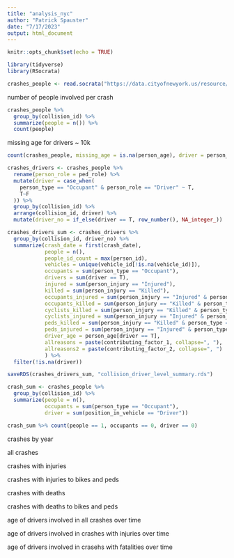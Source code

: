 ```yaml
---
title: "analysis_nyc"
author: "Patrick Spauster"
date: "7/17/2023"
output: html_document
---
```


```r
knitr::opts_chunk$set(echo = TRUE)

library(tidyverse)
library(RSocrata)

```

```r

crashes_people <- read.socrata("https://data.cityofnewyork.us/resource/f55k-p6yu.csv")

```

number of people involved per crash
```r
crashes_people %>% 
  group_by(collision_id) %>% 
  summarize(people = n()) %>% 
  count(people)
```
missing age for drivers ~ 10k
```r
count(crashes_people, missing_age = is.na(person_age), driver = person_type == "Occupant" & ped_role == "Driver")
```


```r
crashes_drivers <- crashes_people %>% 
  rename(person_role = ped_role) %>% 
  mutate(driver = case_when(
    person_type == "Occupant" & person_role == "Driver" ~ T,
    T~F
  )) %>% 
  group_by(collision_id) %>% 
  arrange(collision_id, driver) %>% 
  mutate(driver_no = if_else(driver == T, row_number(), NA_integer_))

crashes_drivers_sum <- crashes_drivers %>% 
  group_by(collision_id, driver_no) %>% 
  summarize(crash_date = first(crash_date),
            people = n(),
            people_id_count = max(person_id), 
            vehicles = unique(vehicle_id[!is.na(vehicle_id)]),
            occupants = sum(person_type == "Occupant"),
            drivers = sum(driver == T),
            injured = sum(person_injury == "Injured"),
            killed = sum(person_injury == "Killed"),
            occupants_injured = sum(person_injury == "Injured" & person_type == "Occupant"),
            occupants_killed = sum(person_injury == "Killed" & person_type == "Occupant"),
            cyclists_killed = sum(person_injury == "Killed" & person_type == "Bicyclist"),
            cyclists_injured = sum(person_injury == "Injured" & person_type == "Bicyclist"),
            peds_killed = sum(person_injury == "Killed" & person_type == "Pedestrian"),
            peds_injured = sum(person_injury == "Injured" & person_type == "Pedestrian"),
            driver_age = person_age[driver == T],
            allreasons = paste(contributing_factor_1, collapse=", "),
            allreasons2 = paste(contributing_factor_2, collapse=", ")
            ) %>% 
  filter(!is.na(driver))

saveRDS(crashes_drivers_sum, "collision_driver_level_summary.rds")
```



```r
crash_sum <- crashes_people %>% 
  group_by(collision_id) %>% 
  summarize(people = n(),
            occupants = sum(person_type == "Occupant"),
            driver = sum(position_in_vehicle == "Driver"))

crash_sum %>% count(people == 1, occupants == 0, driver == 0)
```

crashes by year

all crashes

crashes with injuries

crashes with injuries to bikes and peds

crashes with deaths

crashes with deaths to bikes and peds




age of drivers involved in all crashes over time


age of drivers involved in crashes with injuries over time


age of drivers involved in crasehs with fatalities over time

